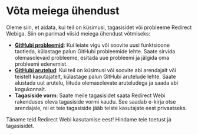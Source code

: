 # Võta meiega ühendust

Oleme siin, et aidata, kui teil on küsimusi, tagasisidet või probleeme Redirect Webiga. Siin on parimad viisid meiega ühendust võtmiseks:

- **[GitHubi probleemid](https://github.com/mshibanami/RedirectWeb/issues)**: Kui leiate vigu või soovite uusi funktsioone taotleda, külastage palun GitHubi probleemide lehte. Saate sirvida olemasolevaid probleeme, esitada uue probleemi ja jälgida oma probleemi edenemist.
- **[GitHubi arutelud](https://github.com/mshibanami/RedirectWeb/discussions)**: Kui teil on küsimusi või soovite abi arendajalt või teistelt kasutajatelt, külastage palun GitHubi arutelude lehte. Saate alustada uut arutelu, liituda olemasolevate aruteludega ja saada abi kogukonnalt.
- **Tagasiside vorm**: Saate meile tagasisidet saata Redirect Webi rakenduses oleva tagasiside vormi kaudu. See saadab e-kirja otse arendajale, nii et teie tagasiside jääb teiste kasutajate eest privaatseks.

Täname teid Redirect Webi kasutamise eest! Hindame teie toetust ja tagasisidet.
